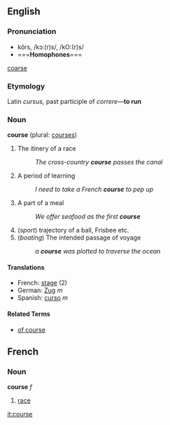 ==English==

===Pronunciation===
*kôrs, /kɔː(r)s/, /kO:(r)s/
*==='''Homophones'''=== 
[[coarse]]

=== Etymology ===
Latin ''cursus'', past participle of ''correre''&mdash;'''to run'''

===Noun===
'''course''' (plural: [[courses]])
# The itinery of a race
#:''The cross-country '''course''' passes the canal''
# A period of learning
#:''I need to take a French '''course''' to pep up''
# A part of a meal
#:''We offer seafood as the first '''course'''''
# (''sport'') trajectory of a ball, Frisbee etc.
# (''boating'') The intended passage of voyage
#:''a '''course''' was plotted to traverse the ocean''
====Translations====
*French: [[stage]] (2)
*German: [[Zug]] ''m''
*Spanish: [[curso]] ''m''

====Related Terms====
*[[of course]]

==French==
===Noun===
'''course''' ''f''
# [[race]]
[[it:course]]